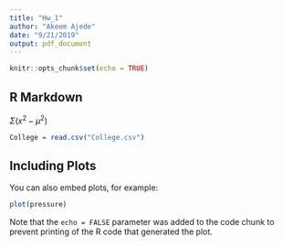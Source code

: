 ```yaml
---
title: "Hw_1"
author: "Akeem Ajede"
date: "9/21/2019"
output: pdf_document
---
```


```r
knitr::opts_chunk$set(echo = TRUE)
```

## R Markdown
$\Sigma (x^2-\mu^2)$

```r
College = read.csv("College.csv")
```

## Including Plots

You can also embed plots, for example:

```r
plot(pressure)
```

Note that the `echo = FALSE` parameter was added to the code chunk to prevent printing of the R code that generated the plot.
